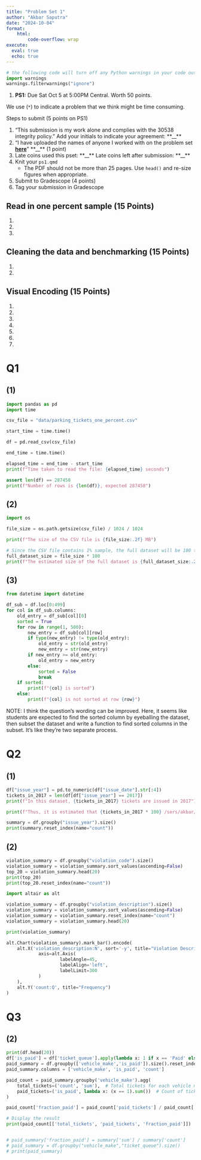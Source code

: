 ```yaml
---
title: "Problem Set 1"
author: "Akbar Saputra"
date: "2024-10-04"
format: 
    html:
        code-overflow: wrap 
execute:
  eval: true
  echo: true
---
```


```python
# the following code will turn off any Python warnings in your code output
import warnings
warnings.filterwarnings("ignore")
```

1. **PS1:** Due Sat Oct 5 at 5:00PM Central. Worth 50 points. 

We use (`*`) to indicate a problem that we think might be time consuming. 

Steps to submit (5 points on PS1)

1. "This submission is my work alone and complies with the 30538 integrity
policy." Add your initials to indicate your agreement: \*\*\_\_\*\*
2. "I have uploaded the names of anyone I worked with on the problem set **[here](https://docs.google.com/forms/d/1-zzHx762odGlpVWtgdIC55vqF-j3gqdAp6Pno1rIGK0/edit)**"  \*\*\_\_\*\* (1 point)
3. Late coins used this pset: \*\*\_\_\*\* Late coins left after submission: \*\*\_\_\*\*
4. Knit your `ps1.qmd` 
    * The PDF should not be more than 25 pages. Use `head()` and re-size figures when appropriate. 
6. Submit to Gradescope (4 points) 
7. Tag your submission in Gradescope

## Read in one percent sample (15 Points)

1.  
1. 

1.  

## Cleaning the data and benchmarking (15 Points)

1.  

1.  

## Visual Encoding (15 Points)

1. 
1. 
1. 
1. 
1. 
1. 
1. 

# Q1

## (1)

```python
import pandas as pd
import time

csv_file = "data/parking_tickets_one_percent.csv"

start_time = time.time()

df = pd.read_csv(csv_file)

end_time = time.time()

elapsed_time = end_time - start_time
print(f"Time taken to read the file: {elapsed_time} seconds")

assert len(df) == 287458
print(f"Number of rows is {len(df)}, expected 287458")
```

## (2)

```python
import os

file_size = os.path.getsize(csv_file) / 1024 / 1024

print(f"The size of the CSV file is {file_size:.2f} MB")

# Since the CSV file contains 1% sample, the full dataset will be 100 times of it
full_dataset_size = file_size * 100
print(f"The estimated size of the full dataset is {full_dataset_size:.2f} MB")
```

## (3)

```python
from datetime import datetime

df_sub = df.loc[0:499]
for col in df_sub.columns:
    old_entry = df_sub[col][0]
    sorted = True
    for row in range(1, 500):
        new_entry = df_sub[col][row]
        if type(new_entry) != type(old_entry):
            old_entry = str(old_entry)
            new_entry = str(new_entry)
        if new_entry >= old_entry:
            old_entry = new_entry
        else: 
            sorted = False 
            break
    if sorted:
        print(f"{col} is sorted")
    else: 
        print(f"{col} is not sorted at row {row}")
```

NOTE: I think the question's wording can be improved. Here, it seems like students are expected to find the sorted column by eyeballing the dataset,  then subset the dataset and write a function to find sorted columns in the subset. It's like they're two separate process. 

# Q2

## (1)

```python
df["issue_year"] = pd.to_numeric(df["issue_date"].str[:4])
tickets_in_2017 = len(df[df["issue_year"] == 2017])
print(f"In this dataset, {tickets_in_2017} tickets are issued in 2017")

print(f"Thus, it is estimated that {tickets_in_2017 * 100} /sers/akbar/Documents/Study/FundamentalsofDeepLearning/PS_1fsfsdfsdfdsfdsfsdf1fsfsdfsdfdsfdsfsdf1fsfsdfsdfdsfdsfsdf1fsfsdfsdfdsfdsfsdf")

summary = df.groupby("issue_year").size()
print(summary.reset_index(name="count"))
```

## (2)

```python
violation_summary = df.groupby("violation_code").size()
violation_summary = violation_summary.sort_values(ascending=False)
top_20 = violation_summary.head(20)
print(top_20)
print(top_20.reset_index(name="count"))

import altair as alt

violation_summary = df.groupby("violation_description").size()
violation_summary = violation_summary.sort_values(ascending=False)
violation_summary = violation_summary.reset_index(name="count")
violation_summary = violation_summary.head(20)

print(violation_summary)

alt.Chart(violation_summary).mark_bar().encode(
    alt.X('violation_description:N', sort='-y', title="Violation Description",
            axis=alt.Axis(
                    labelAngle=45,
                    labelAlign='left',
                    labelLimit=300
            )
    ),
    alt.Y('count:Q', title="Frequency")
)
```

# Q3

## (2)

```python
print(df.head(20))
df['is_paid'] = df['ticket_queue'].apply(lambda x: 1 if x == 'Paid' else 0)
paid_summary = df.groupby(['vehicle_make','is_paid']).size().reset_index()
paid_summary.columns = ['vehicle_make', 'is_paid', 'count']

paid_count = paid_summary.groupby('vehicle_make').agg(
    total_tickets=('count', 'sum'),  # Total tickets for each vehicle make
    paid_tickets=('is_paid', lambda x: (x == 1).sum())  # Count of tickets marked as paid
)

paid_count['fraction_paid'] = paid_count['paid_tickets'] / paid_count['total_tickets']

# Display the result
print(paid_count[['total_tickets', 'paid_tickets', 'fraction_paid']])


# paid_summary['fraction_paid'] = summary['sum'] / summary['count']
# paid_summary = df.groupby("vehicle_make","ticket_queue").size()
# print(paid_summary)
```